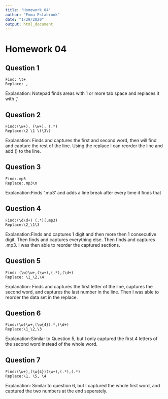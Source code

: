 ```yaml
---
title: "Homework 04"
author: "Emma Estabrook"
date: "1/29/2020"
output: html_document
---
```


# Homework 04
## Question 1
```
Find: \t+   
Replace: ,   
```

Explanation: Notepad finds areas with 1 or more tab space and replaces it with ','   

## Question 2
```
Find:(\w+), (\w+), (.*)   
Replace:\2 \1 \(\3\)  
```
Explanation: Finds and captures the first and second word, then will find and capture the rest of the line. Using the replace I can reorder the line and add () to the line.   

## Question 3

```
Find:.mp3   
Replace:.mp3\n   
```

Explanation:Finds '.mp3 ' and adds a line break after every time it finds that   

## Question 4
```
Find:(\d\d+) (.*)(.mp3)   
Replace:\2_\1\3   
```

Explanation:Finds and captures 1 digit and then more then 1 consecutive digit. Then finds and captures everything else. Then finds and captures .mp3. I was then able to reorder the captured sections.   

## Question 5
```
Find: (\w)\w+,(\w+),(.*),(\d+)   
Replace: \1_\2,\4   
```

Explanation: Finds and captures the first letter of the line, captures the second word, and captures the last number in the line. Then I was able to reorder the data set in the replace.   

## Question 6
```
Find:(\w)\w+,(\w{4}).*,(\d+)   
Replace:\1_\2,\3   
```

Explanation:Similar to Question 5, but I only captured the first 4 letters of the second word instead of the whole word.   

## Question 7
```
Find:(\w+),(\w{4})(\w+),(.*),(.*)    
Replace:\1, \5, \4   
```

Explanation: Similar to question 6, but I captured the whole first word, and captured the two numbers at the end seperately.    